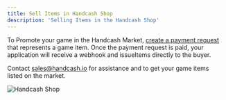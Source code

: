 ```yaml
---
title: Sell Items in Handcash Shop
description: 'Selling Items in the Handcash Shop'
---
```


To Promote your game in the Handcash Market, [create a payment request](/handcash-pay/create-payment-request) that represents a game item.  Once the payment request is paid, your application will receive a webhook and issueItems directly to the buyer.

Contact sales@handcash.io for assistance and to get your game items listed on the market.

![Handcash Shop](/images/shop.png)
